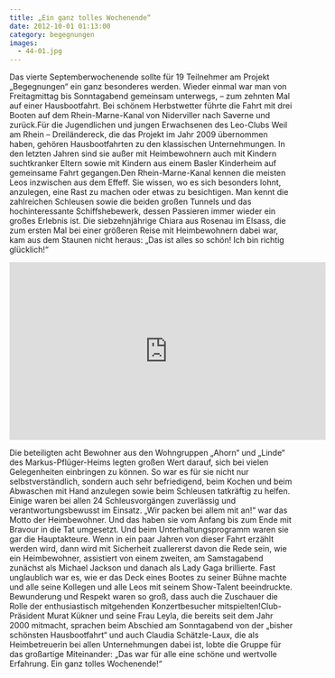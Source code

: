 ```yaml
---
title: „Ein ganz tolles Wochenende“
date: 2012-10-01 01:13:00
category: begegnungen
images:
  - 44-01.jpg
---
```


Das vierte Septemberwochenende sollte für 19 Teilnehmer am Projekt „Begegnungen“ ein ganz besonderes werden. Wieder einmal war man von Freitagmittag bis Sonntagabend gemeinsam unterwegs, – zum zehnten Mal auf einer Hausbootfahrt. Bei schönem Herbstwetter führte die Fahrt mit drei Booten auf dem Rhein-Marne-Kanal von Niderviller nach Saverne und zurück.Für die Jugendlichen und jungen Erwachsenen des Leo-Clubs Weil am Rhein – Dreiländereck, die das Projekt im Jahr 2009 übernommen haben, gehören Hausbootfahrten zu den klassischen Unternehmungen. In den letzten Jahren sind sie außer mit Heimbewohnern auch mit Kindern suchtkranker Eltern sowie mit Kindern aus einem Basler Kinderheim auf gemeinsame Fahrt gegangen.Den Rhein-Marne-Kanal kennen die meisten Leos inzwischen aus dem Effeff. Sie wissen, wo es sich besonders lohnt, anzulegen, eine Rast zu machen oder etwas zu besichtigen. Man kennt die zahlreichen Schleusen sowie die beiden großen Tunnels und das hochinteressante Schiffshebewerk, dessen Passieren immer wieder ein großes Erlebnis ist. Die siebzehnjährige Chiara aus Rosenau im Elsass, die zum ersten Mal bei einer größeren Reise mit Heimbewohnern dabei war, kam aus dem Staunen nicht heraus: „Das ist alles so schön! Ich bin richtig glücklich!“

<iframe
  width="560"
  height="315"
  src="https://www.youtube-nocookie.com/embed/xmbYHcsRxIw"
  title="Video zur Hausbootfahrt"
  frameborder="0"
  allow="accelerometer; autoplay; clipboard-write; encrypted-media; gyroscope; picture-in-picture"
  allowfullscreen
></iframe>

Die beteiligten acht Bewohner aus den Wohngruppen „Ahorn“ und „Linde“ des Markus-Pflüger-Heims legten großen Wert darauf, sich bei vielen Gelegenheiten einbringen zu können. So war es für sie nicht nur selbstverständlich, sondern auch sehr befriedigend, beim Kochen und beim Abwaschen mit Hand anzulegen sowie beim Schleusen tatkräftig zu helfen. Einige waren bei allen 24 Schleusvorgängen zuverlässig und verantwortungsbewusst im Einsatz. „Wir packen bei allem mit an!“ war das Motto der Heimbewohner. Und das haben sie vom Anfang bis zum Ende mit Bravour in die Tat umgesetzt. Und beim Unterhaltungsprogramm waren sie gar die Hauptakteure. Wenn in ein paar Jahren von dieser Fahrt erzählt werden wird, dann wird mit Sicherheit zuallererst davon die Rede sein, wie ein Heimbewohner, assistiert von einem zweiten, am Samstagabend zunächst als Michael Jackson und danach als Lady Gaga brillierte. Fast unglaublich war es, wie er das Deck eines Bootes zu seiner Bühne machte und alle seine Kollegen und alle Leos mit seinem Show-Talent beeindruckte. Bewunderung und Respekt waren so groß, dass auch die Zuschauer die Rolle der enthusiastisch mitgehenden Konzertbesucher mitspielten!Club-Präsident Murat Kükner und seine Frau Leyla, die bereits seit dem Jahr 2000 mitmacht, sprachen beim Abschied am Sonntagabend von der „bisher schönsten Hausbootfahrt“ und auch Claudia Schätzle-Laux, die als Heimbetreuerin bei allen Unternehmungen dabei ist, lobte die Gruppe für das großartige Miteinander: „Das war für alle eine schöne und wertvolle Erfahrung. Ein ganz tolles Wochenende!“
